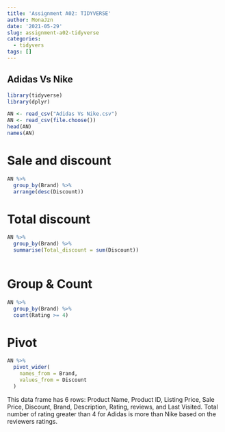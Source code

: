 ```yaml
---
title: 'Assignment A02: TIDYVERSE'
author: MonaJzn
date: '2021-05-29'
slug: assignment-a02-tidyverse
categories:
  - tidyvers
tags: []
---
```


## Adidas Vs Nike

```r
library(tidyverse)
library(dplyr)

AN <- read_csv("Adidas Vs Nike.csv")
AN <- read_csv(file.choose())
head(AN)
names(AN)
```
# Sale and discount
```r
AN %>%
  group_by(Brand) %>%
  arrange(desc(Discount))
```
# Total discount

```r
AN %>%
  group_by(Brand) %>%
  summarise(Total_discount = sum(Discount))
 
```
# Group & Count
```r
AN %>%
  group_by(Brand) %>%
  count(Rating >= 4)
```
# Pivot
```r
AN %>%
  pivot_wider(
    names_from = Brand,
    values_from = Discount
  )
```
This data frame has 6 rows: Product Name, Product ID, Listing Price, Sale Price, Discount, Brand, Description, Rating, reviews, and Last Visited. Total number of rating greater than 4 for Adidas is more than Nike based on the reviewers ratings.

 